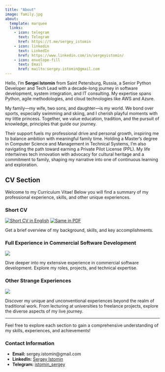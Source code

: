 ```yaml
---
title: "About"
image: family.jpg
about:
  template: marquee
  links:
    - icon: telegram
      text: Telegram
      href: https://t.me/sergey_istomin
    - icon: linkedin
      text: LinkedIn
      href: https://www.linkedin.com/in/sergeyistomin/
    - icon: envelope-fill
      text: Email
      href: mailto:sergey.istomin@gmail.com
---
```


Hello, I'm **Sergei Istomin** from Saint Petersburg, Russia, a Senior Python Developer and Tech Lead with a decade-long journey in software development, system integration, and IT consulting. My expertise spans Python, agile methodologies, and cloud technologies like AWS and Azure.

My family—my wife, two sons, and daughter—is my world. We bond over sports, especially swimming and skiing, and I cherish playful moments with my little princess. Together, we value education, tradition, and the pursuit of knowledge, principles that guide our journey.

Their support fuels my professional drive and personal growth, inspiring me to balance ambition with meaningful family time. Holding a Master's degree in Computer Science and Management in Technical Systems, I'm also navigating the path toward earning a Private Pilot License (PPL). My life intertwines tech innovation with advocacy for cultural heritage and a commitment to family, shaping my narrative into one of continuous learning and exploration.

## CV Section
Welcome to my Curriculum Vitae! Below you will find a summary of my professional experience, skills, and other unique experiences.

### Short CV
[![Short CV in English](https://img.shields.io/badge/View-Short%20CV%20in%20English-blue)](cv/short_cv_in_english.qmd)
[![Same in PDF](https://img.shields.io/badge/Download-Short%20CV%20in%20pdf-red)](cv/Sergey_Istomin.pdf)


Get a brief overview of my background, skills, and key accomplishments.

### Full Experience in Commercial Software Development
[![](https://img.shields.io/badge/View-Full%20Experience-green)](cv/full_experience_in_commercial_software_dev.qmd)

Dive deeper into my extensive experience in commercial software development. Explore my roles, projects, and technical expertise.

### Other Strange Experiences
[![](https://img.shields.io/badge/View-Strange%20Experiences-purple)](cv/other_strange_expirience.qmd)

Discover my unique and unconventional experiences beyond the realm of traditional work. From lecturing at universities to freelance projects, explore the diverse aspects of my live journey.

---

Feel free to explore each section to gain a comprehensive understanding of my skills, experiences, and achievements!


### Contact Information
- **Email:** sergey.istomin@gmail.com
- **LinkedIn:** [Sergey Istomin](https://www.linkedin.com/in/sergeyistomin/)
- **Telegram:** [istomin_sergey](https://t.me/sergey_istomin)

